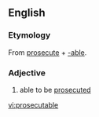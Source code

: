 ==English==

===Etymology===
From [[prosecute]] + [[-able]].

===Adjective===
{{en-adj}}

# able to be [[prosecute]]d

[[vi:prosecutable]]